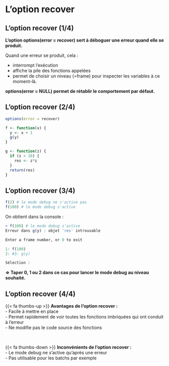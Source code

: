 # L'option recover {.backgroundTitre}

## L'option recover (1/4)

**L’option options(error = recover)  sert à déboguer une erreur quand elle se produit.**  

Quand une erreur se produit, cela :  

- interrompt l'exécution  
- affiche la pile des fonctions appelées  
- permet de choisir un niveau (=frame) pour inspecter les variables à ce moment-là.  

**options(error = NULL) permet de rétablir le comportement par défaut.**

## L'option recover (2/4)

```.r
options(error = recover)

f <- function(x) {
  y <- x + 1
  g(y)
}

g <- function(z) {
  if (z < 10) {
    res <- z*z
  } 
  return(res)
}
```

## L'option recover (3/4)

```.r
f(2) # le mode debug ne s'active pas
f(100) # le mode debug s'active
```

On obtient dans la console :  

```.r
> f(100) # le mode debug s'active
Erreur dans g(y) : objet 'res' introuvable

Enter a frame number, or 0 to exit   

1: f(100)
2: #3: g(y)

Sélection : 
```
  
**=> Taper 0, 1 ou 2 dans ce cas pour lancer le mode debug au niveau souhaité.**


## L'option recover (4/4)

{{< fa thumbs-up >}} **Avantages de l'option recover :**  
- Facile à mettre en place  
- Permet rapidement de voir toutes les fonctions imbriquées qui ont conduit à l'erreur  
- Ne modifie pas le code source des fonctions  

<br>

{{< fa thumbs-down >}} **Inconvénients de l'option recover :**  
- Le mode debug ne s'active qu'après une erreur  
- Pas utilisable pour les batchs par exemple

